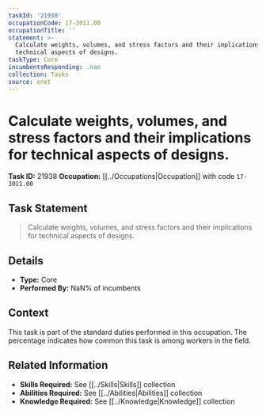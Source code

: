 ```yaml
---
taskId: '21938'
occupationCode: 17-3011.00
occupationTitle: ''
statement: >-
  Calculate weights, volumes, and stress factors and their implications for
  technical aspects of designs.
taskType: Core
incumbentsResponding: .nan
collection: Tasks
source: onet
---
```

# Calculate weights, volumes, and stress factors and their implications for technical aspects of designs.

**Task ID:** 21938
**Occupation:** [[../Occupations|Occupation]] with code `17-3011.00`

## Task Statement

> Calculate weights, volumes, and stress factors and their implications for technical aspects of designs.

## Details

- **Type:** Core
- **Performed By:** NaN% of incumbents

## Context

This task is part of the standard duties performed in this occupation. The percentage indicates how common this task is among workers in the field.

## Related Information

- **Skills Required:** See [[../Skills|Skills]] collection
- **Abilities Required:** See [[../Abilities|Abilities]] collection
- **Knowledge Required:** See [[../Knowledge|Knowledge]] collection
